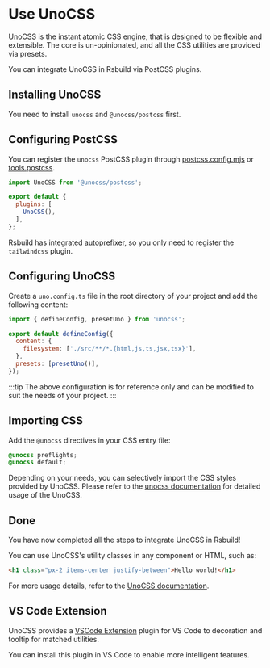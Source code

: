 # Use UnoCSS

[UnoCSS](https://unocss.dev/) is the instant atomic CSS engine, that is designed to be flexible and extensible. The core is un-opinionated, and all the CSS utilities are provided via presets.

You can integrate UnoCSS in Rsbuild via PostCSS plugins.

## Installing UnoCSS

You need to install `unocss` and `@unocss/postcss` first.


<PackageManagerTabs command="add unocss @unocss/postcss -D" />

## Configuring PostCSS

You can register the `unocss` PostCSS plugin through [postcss.config.mjs](https://www.npmjs.com/package/postcss-loader#config) or [tools.postcss](/config/tools/postcss).

```js title="postcss.config.mjs"
import UnoCSS from '@unocss/postcss';

export default {
  plugins: [
    UnoCSS(),
  ],
};
```

Rsbuild has integrated [autoprefixer](https://github.com/postcss/autoprefixer), so you only need to register the `tailwindcss` plugin.

## Configuring UnoCSS

Create a `uno.config.ts` file in the root directory of your project and add the following content:

```js title="uno.config.ts"
import { defineConfig, presetUno } from 'unocss';

export default defineConfig({
  content: {
    filesystem: ['./src/**/*.{html,js,ts,jsx,tsx}'],
  },
  presets: [presetUno()],
});
```

:::tip
The above configuration is for reference only and can be modified to suit the needs of your project.
:::

## Importing CSS

Add the `@unocss` directives in your CSS entry file:

```css title="main.css"
@unocss preflights;
@unocss default;
```

Depending on your needs, you can selectively import the CSS styles provided by UnoCSS. Please refer to the [unocss documentation](https://unocss.dev/integrations/postcss#usage) for detailed usage of the UnoCSS.

## Done

You have now completed all the steps to integrate UnoCSS in Rsbuild!

You can use UnoCSS's utility classes in any component or HTML, such as:

```html
<h1 class="px-2 items-center justify-between">Hello world!</h1>
```

For more usage details, refer to the [UnoCSS documentation](https://unocss.dev/).

## VS Code Extension

UnoCSS provides a [VSCode Extension](https://unocss.dev/integrations/vscode) plugin for VS Code to decoration and tooltip for matched utilities.

You can install this plugin in VS Code to enable more intelligent features.
